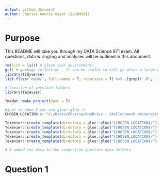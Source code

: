 ```yaml
---
output: github_document
author: Charisa Amorie Geyer (22894551)
---
```


# Purpose

This README will take you through my DATA Science 871 exam. All questions, data wrangling and analyses will be outlined in this document. 

```r

rm(list = ls()) # Clean your environment:
gc() # garbage collection - It can be useful to call gc after a large object has been removed, as this may prompt R to return memory to the operating system.
library(tidyverse)
list.files('code/', full.names = T, recursive = T) %>% .[grepl('.R', .)] %>% as.list() %>% walk(~source(.))

# Creation of question folders
library(Texevier)

fmxdat::make_project(Open = T)

#just to show I can use glue::glue :)
CHOSEN_LOCATION <- "C:/Users/Charisa/OneDrive - Stellenbosch University/Documents/22894551_Exam"

Texevier::create_template(directory = glue::glue("{CHOSEN_LOCATION}/"), template_name = "Question1")
Texevier::create_template(directory = glue::glue("{CHOSEN_LOCATION}/"), template_name = "Question2")
Texevier::create_template(directory = glue::glue("{CHOSEN_LOCATION}/"), template_name = "Question3")
Texevier::create_template(directory = glue::glue("{CHOSEN_LOCATION}/"), template_name = "Question4")
Texevier::create_template(directory = glue::glue("{CHOSEN_LOCATION}/"), template_name = "Question5")

# I added the data to the respective question data folders

```

# Question 1


